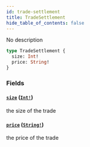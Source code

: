 ```yaml
---
id: trade-settlement
title: TradeSettlement
hide_table_of_contents: false
---
```



No description

```graphql
type TradeSettlement {
  size: Int!
  price: String!
}
```


### Fields

#### [`size`](#) ([`Int!`](/docs/testnet/graphql/scalars/int))

the size of the trade


#### [`price`](#) ([`String!`](/docs/testnet/graphql/scalars/string))

the price of the trade




